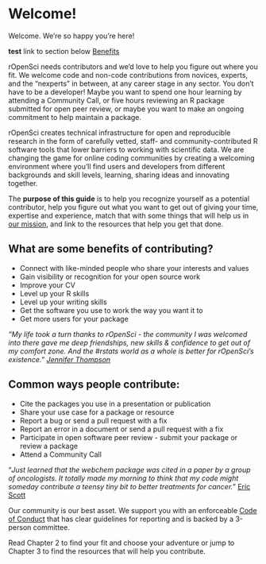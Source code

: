 # Welcome! {#welcome}

Welcome. We’re so happy you’re here!

**test** link to section below [Benefits](#benefits)

rOpenSci needs contributors and we’d love to help you figure out where you fit. We welcome code and non-code contributions from novices, experts, and the “nexperts” in between, at any career stage in any sector. You don’t have to be a developer! Maybe you want to spend one hour learning by attending a Community Call, or five hours reviewing an R package submitted for open peer review, or maybe you want to make an ongoing commitment to help maintain a package.

rOpenSci creates technical infrastructure for open and reproducible research in the form of carefully vetted, staff- and community-contributed R software tools that lower barriers to working with scientific data. We are changing the game for online coding communities by creating a welcoming environment where you’ll find users and developers from different backgrounds and skill levels, learning, sharing ideas and innovating together.

The **purpose of this guide** is to help you recognize yourself as a potential contributor, help you figure out what you want to get out of giving your time, expertise and experience, match that with some things that will help us in [our mission](https://ropensci.org/about/), and link to the resources that help you get that done. 

## What are some benefits of contributing? {#benefits}

*   Connect with like-minded people who share your interests and values
*   Gain visibility or recognition for your open source work
*   Improve your CV
*   Level up your R skills
*   Level up your writing skills
*   Get the software you use to work the way you want it to 
*   Get more users for your package

_“My life took a turn thanks to rOpenSci - the community I was welcomed into there gave me deep friendships, new skills & confidence to get out of my comfort zone. And the #rstats world as a whole is better for rOpenSci’s existence.” [Jennifer Thompson](https://twitter.com/jent103/status/1232460524031545344)_

## Common ways people contribute:

*   Cite the packages you use in a presentation or publication
*   Share your use case for a package or resource
*   Report a bug or send a pull request with a fix
*   Report an error in a document or send a pull request with a fix
*   Participate in open software peer review - submit your package or review a package
*   Attend a Community Call

“_Just learned that the webchem package was cited in a paper by a group of oncologists. It totally made my morning to think that my code might someday contribute a teensy tiny bit to better treatments for cancer._” [Eric Scott](https://twitter.com/LeafyEricScott/status/1273605411577442304)

Our community is our best asset. We support you with an enforceable [Code of Conduct](https://ropensci.org/code-of-conduct/) that has clear guidelines for reporting and is backed by a 3-person committee. 

Read Chapter 2 to find your fit and choose your adventure or jump to Chapter 3 to find the resources that will help you contribute. 